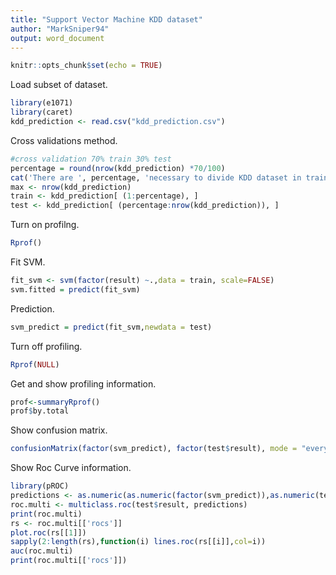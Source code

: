 ```yaml
---
title: "Support Vector Machine KDD dataset"
author: "MarkSniper94"
output: word_document
---
```


```r
knitr::opts_chunk$set(echo = TRUE)
```

Load subset of dataset.
```r
library(e1071)
library(caret)
kdd_prediction <- read.csv("kdd_prediction.csv")
```

Cross validations method.
```r
#cross validation 70% train 30% test
percentage = round(nrow(kdd_prediction) *70/100)
cat('There are ', percentage, 'necessary to divide KDD dataset in train (70%) in test (30%).')
max <- nrow(kdd_prediction)
train <- kdd_prediction[ (1:percentage), ]
test <- kdd_prediction[ (percentage:nrow(kdd_prediction)), ]
```

Turn on profilng.
```r
Rprof()
```

Fit SVM.
```r
fit_svm <- svm(factor(result) ~.,data = train, scale=FALSE)
svm.fitted = predict(fit_svm)
```

Prediction.
```r
svm_predict = predict(fit_svm,newdata = test)
```

Turn off profiling.
```r
Rprof(NULL) 
```

Get and show profiling information.
```r
prof<-summaryRprof()
prof$by.total
```

Show confusion matrix.
```r
confusionMatrix(factor(svm_predict), factor(test$result), mode = "everything")
```

Show Roc Curve information.
```r
library(pROC)
predictions <- as.numeric(as.numeric(factor(svm_predict)),as.numeric(test$result))
roc.multi <- multiclass.roc(test$result, predictions)
print(roc.multi)
rs <- roc.multi[['rocs']]
plot.roc(rs[[1]])
sapply(2:length(rs),function(i) lines.roc(rs[[i]],col=i))
auc(roc.multi)
print(roc.multi[['rocs']])
```

